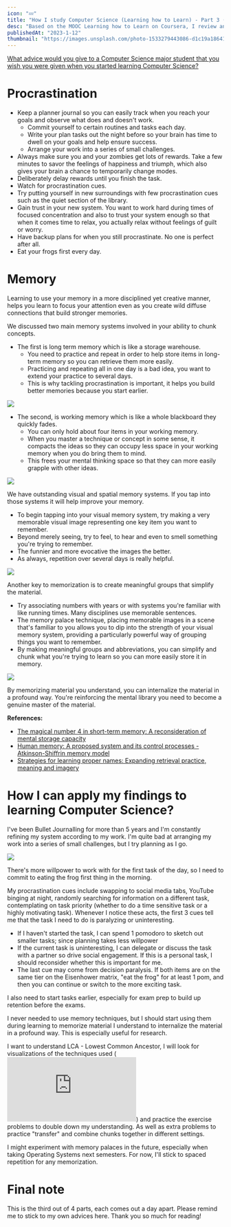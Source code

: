 ```yaml
---
icon: "💤"
title: "How I study Computer Science (Learning how to Learn) - Part 3 (Procrastination & Memory)"
desc: "Based on the MOOC Learning how to Learn on Coursera, I review and explore how procrastination and memory are interconnected."
publishedAt: "2023-1-12"
thumbnail: "https://images.unsplash.com/photo-1533279443086-d1c19a186416"
---
```

[What advice would you give to a Computer Science major student that you wish you were given when you started learning Computer Science?](https://www.quora.com/What-advice-would-you-give-to-a-Computer-Science-major-student-that-you-wish-you-were-given-when-you-started-learning-Computer-Science/answer/Nikhil-Garg?ch=10&oid=1292239&share=b26792fb&srid=htUgsc&target_type=answer)

# Procrastination
* Keep a planner journal so you can easily track when you reach your goals and observe what does and doesn't work. 
    * Commit yourself to certain routines and tasks each day. 
    * Write your plan tasks out the night before so your brain has time to dwell on your goals and help ensure success. 
    * Arrange your work into a series of small challenges. 
* Always make sure you and your zombies get lots of rewards. Take a few minutes to savor the feelings of happiness and triumph, which also gives your brain a chance to temporarily change modes. 
* Deliberately delay rewards until you finish the task. 
* Watch for procrastination cues. 
* Try putting yourself in new surroundings with few procrastination cues such as the quiet section of the library. 
* Gain trust in your new system. You want to work hard during times of focused concentration and also to trust your system enough so that when it comes time to relax, you actually relax without feelings of guilt or worry. 
* Have backup plans for when you still procrastinate. No one is perfect after all. 
* Eat your frogs first every day.

# Memory
Learning to use your memory in a more disciplined yet creative manner, helps you learn to focus your attention even as you create wild diffuse connections that build stronger memories.

We discussed two main memory systems involved in your ability to chunk concepts. 
* The first is long term memory which is like a storage warehouse. 
    * You need to practice and repeat in order to help store items in long-term memory so you can retrieve them more easily. 
    * Practicing and repeating all in one day is a bad idea, you want to extend your practice to several days. 
    * This is why tackling procrastination is important, it helps you build better memories because you start earlier. 

![](https://imgur.com/NUpLovz.png)

* The second, is working memory which is like a whole blackboard they quickly fades. 
    * You can only hold about four items in your working memory. 
    * When you master a technique or concept in some sense, it compacts the ideas so they can occupy less space in your working memory when you do bring them to mind. 
    * This frees your mental thinking space so that they can more easily grapple with other ideas. 

![](https://images.unsplash.com/photo-1587293852726-70cdb56c2866)

We have outstanding visual and spatial memory systems. If you tap into those systems it will help improve your memory. 
* To begin tapping into your visual memory system, try making a very memorable visual image representing one key item you want to remember. 
* Beyond merely seeing, try to feel, to hear and even to smell something you're trying to remember. 
* The funnier and more evocative the images the better. 
* As always, repetition over several days is really helpful. 

![](https://www.betterup.com/hs-fs/hubfs/image2-2.png?width=1999&name=image2-2.png)

Another key to memorization is to create meaningful groups that simplify the material. 
* Try associating numbers with years or with systems you're familiar with like running times. Many disciplines use memorable sentences. 
* The memory palace technique, placing memorable images in a scene that's familiar to you allows you to dip into the strength of your visual memory system, providing a particularly powerful way of grouping things you want to remember. 
* By making meaningful groups and abbreviations, you can simplify and chunk what you're trying to learn so you can more easily store it in memory. 

![](https://www.wikihow.com/images/thumb/1/1f/Build-a-Memory-Palace-Step-5-Version-7.jpg)

By memorizing material you understand, you can internalize the material in a profound way. You're reinforcing the mental library you need to become a genuine master of the material.

**References:**
* [The magical number 4 in short-term memory: A reconsideration of mental storage capacity](https://www.cambridge.org/core/journals/behavioral-and-brain-sciences/article/magical-number-4-in-shortterm-memory-a-reconsideration-of-mental-storage-capacity/44023F1147D4A1D44BDC0AD226838496)
* [Human memory: A proposed system and its control processes - Atkinson-Shiffrin memory model](https://doi.org/10.1016%2Fs0079-7421%2808%2960422-3)
* [Strategies for learning proper names: Expanding retrieval practice, meaning and imagery](http://dx.doi.org/10.1002/acp.1115)

# How I can apply my findings to learning Computer Science?
I've been Bullet Journalling for more than 5 years and I'm constantly refining my system according to my work. I'm quite bad at arranging my work into a series of small challenges, but I try planning as I go. 

![](https://imgur.com/Vw4tWFY.png)

There's more willpower to work with for the first task of the day, so I need to commit to eating the frog first thing in the morning.

My procrastination cues include swapping to social media tabs, YouTube binging at night, randomly searching for information on a different task, contemplating on task priority (whether to do a time sensitive task or a highly motivating task). Whenever I notice these acts, the first 3 cues tell me that the task I need to do is paralyzing or uninteresting.
* If I haven't started the task, I can spend 1 pomodoro to sketch out smaller tasks; since planning takes less willpower
* If the current task is uninteresting, I can delegate or discuss the task with a partner so drive social engagement. If this is a personal task, I should reconsider whether this is important for me.
* The last cue may come from decision paralysis. If both items are on the same tier on the Eisenhower matrix, "eat the frog" for at least 1 pom, and then you can continue or switch to the more exciting task.

I also need to start tasks earlier, especially for exam prep to build up retention before the exams. 

I never needed to use memory techniques, but I should start using them during learning to memorize material I understand to internalize the material in a profound way. This is especially useful for research.

I want to understand LCA - Lowest Common Ancestor, I will look for visualizations of the techniques used (![Binary lifting](https://vnoi.info/wiki/algo/data-structures/lca-binlift.md)) and practice the exercise problems to double down my understanding. As well as extra problems to practice "transfer" and combine chunks together in different settings.

I might experiment with memory palaces in the future, especially when taking Operating Systems next semesters. For now, I'll stick to spaced repetition for any memorization.

# Final note
This is the third out of 4 parts, each comes out a day apart. Please remind me to stick to my own advices here. Thank you so much for reading!